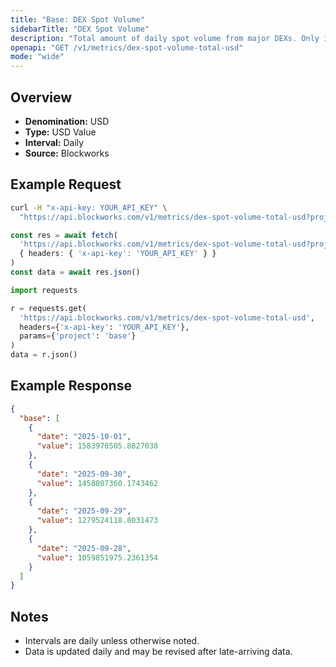 ```yaml
---
title: "Base: DEX Spot Volume"
sidebarTitle: "DEX Spot Volume"
description: "Total amount of daily spot volume from major DEXs. Only includes volumes from fee-paying liquidity pools."
openapi: "GET /v1/metrics/dex-spot-volume-total-usd"
mode: "wide"
---
```


## Overview

- **Denomination:** USD
- **Type:** USD Value
- **Interval:** Daily
- **Source:** Blockworks

## Example Request

<CodeGroup>

```bash cURL
curl -H "x-api-key: YOUR_API_KEY" \
  "https://api.blockworks.com/v1/metrics/dex-spot-volume-total-usd?project=base"
```

```typescript TypeScript
const res = await fetch(
  'https://api.blockworks.com/v1/metrics/dex-spot-volume-total-usd?project=base',
  { headers: { 'x-api-key': 'YOUR_API_KEY' } }
)
const data = await res.json()
```

```python Python
import requests

r = requests.get(
  'https://api.blockworks.com/v1/metrics/dex-spot-volume-total-usd',
  headers={'x-api-key': 'YOUR_API_KEY'},
  params={'project': 'base'}
)
data = r.json()
```

</CodeGroup>

## Example Response

```json
{
  "base": [
    {
      "date": "2025-10-01",
      "value": 1583970505.8827038
    },
    {
      "date": "2025-09-30",
      "value": 1458807360.1743462
    },
    {
      "date": "2025-09-29",
      "value": 1279524118.8031473
    },
    {
      "date": "2025-09-28",
      "value": 1059851975.2361354
    }
  ]
}
```

## Notes
- Intervals are daily unless otherwise noted.
- Data is updated daily and may be revised after late-arriving data.